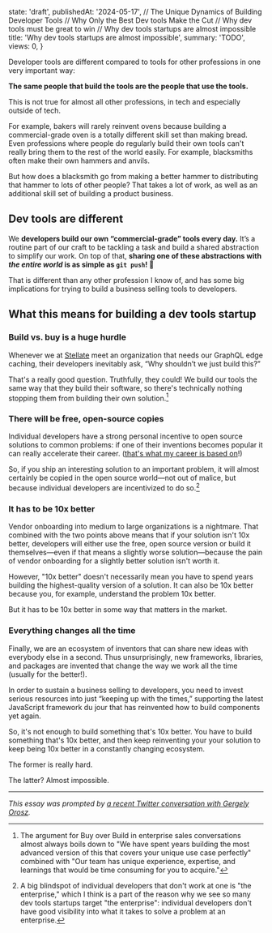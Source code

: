 
  state: 'draft',
  publishedAt: '2024-05-17',
  // The Unique Dynamics of Building Developer Tools
  // Why Only the Best Dev tools Make the Cut
  // Why dev tools must be great to win
  // Why dev tools startups are almost impossible
  title: 'Why dev tools startups are almost impossible',
  summary: 'TODO',
  views: 0,
}


<BlogPost meta={meta}>

Developer tools are different compared to tools for other professions in one very important way:

**The same people that build the tools are the people that use the tools.**

This is not true for almost all other professions, in tech and especially outside of tech.

For example, bakers will rarely reinvent ovens because building a commercial-grade oven is a totally different skill set than making bread. Even professions where people do regularly build their own tools can't really bring them to the rest of the world easily. For example, blacksmiths often make their own hammers and anvils.

But how does a blacksmith go from making a better hammer to distributing that hammer to lots of other people? That takes a lot of work, as well as an additional skill set of building a product business.

## Dev tools are different

We **developers build our own “commercial-grade” tools every day.** It’s a routine part of our craft to be tackling a task and build a shared abstraction to simplify our work. On top of that, **sharing one of these abstractions with _the entire world_ is as simple as `git push`! 🤯**

That is different than any other profession I know of, and has some big implications for trying to build a business selling tools to developers.

## What this means for building a dev tools startup

### Build vs. buy is a huge hurdle

Whenever we at [Stellate](https://stellate.co) meet an organization that needs our GraphQL edge caching, their developers inevitably ask, “Why shouldn’t we just build this?”

That's a really good question. Truthfully, they could! We build our tools the same way that they build their software, so there's technically nothing stopping them from building their own solution.[^1]

### There will be free, open-source copies

Individual developers have a strong personal incentive to open source solutions to common problems: if one of their inventions becomes popular it can really accelerate their career. ([that's what my career is based on](https://mxs.is/doc)!)

So, if you ship an interesting solution to an important problem, it will almost certainly be copied in the open source world—not out of malice, but because individual developers are incentivized to do so.[^2]

### It has to be 10x better

Vendor onboarding into medium to large organizations is a nightmare. That combined with the two points above means that if your solution isn't 10x better, developers will either use the free, open source version or build it themselves—even if that means a slightly worse solution—because the pain of vendor onboarding for a slightly better solution isn't worth it.

However, "10x better" doesn't necessarily mean you have to spend years building the highest-quality version of a solution. It can also be 10x better because you, for example, understand the problem 10x better.

But it has to be 10x better in some way that matters in the market.

### Everything changes all the time

Finally, we are an ecosystem of inventors that can share new ideas with everybody else in a second. Thus unsurprisingly, new frameworks, libraries, and packages are invented that change the way we work all the time (usually for the better!).

In order to sustain a business selling to developers, you need to invest serious resources into just “keeping up with the times,” supporting the latest JavaScript framework du jour that has reinvented how to build components yet again.

So, it's not enough to build something that's 10x better. You have to build something that's 10x better, and then keep reinventing your your solution to keep being 10x better in a constantly changing ecosystem.

The former is really hard.

The latter? Almost impossible.

---

_This essay was prompted by [a recent Twitter conversation with Gergely Orosz](https://twitter.com/GergelyOrosz/status/1789916004488757399)._

[^1]: The argument for Buy over Build in enterprise sales conversations almost always boils down to "We have spent years building the most advanced version of this that covers your unique use case perfectly" combined with "Our team has unique experience, expertise, and learnings that would be time consuming for you to acquire."
[^2]: A big blindspot of individual developers that don't work at one is "the enterprise," which I think is a part of the reason why we see so many dev tools startups target "the enterprise": individual developers don't have good visibility into what it takes to solve a problem at an enterprise.

</BlogPost>

